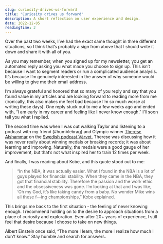 ```yaml
---
slug: curiosity-drives-us-forward
title: "Curiosity drives us forward"
description: A short reflection on user experience and design.
date: 2022-12-05
readingTime: 3
---
```


Over the past two weeks, I’ve had the exact same thought in three different situations, so I think that’s probably a sign from above that I should write it down and share it with all of you.

As you may remember, when you signed up for my newsletter, you get an automated reply asking you what made you choose to sign up. This isn’t because I want to segment readers or run a complicated audience analysis. It’s because I’m genuinely interested in the answer of why someone would be willing to give me their email address.

I’m always grateful and honored that so many of you reply and say that you found value in my articles and are looking forward to reading more from me (ironically, this also makes me feel bad because I’m so much worse at writing these days). One reply stuck out to me a few weeks ago and ended with, “I am early in my career and feeling like I never know enough.” I’ll soon tell you what I replied.

The second time was when I was out walking Taylor and listening to a podcast with my friend (#humblebrag) and Olympic winner <a href="https://en.wikipedia.org/wiki/Therese_Alshammar">Therese Alshammar</a> on the <a href="https://värvet.se/allmant/545-therese-alshammar/">Swedish podcast Värvet.</a> Therese was discussing how it was never really about winning medals or breaking records; it was about learning and improving. Naturally, the medals were a good gauge of her improvement, but that’s not what inspired her to train 12 times per week.

And finally, I was reading about Kobe, and this quote stood out to me:

>“In the NBA, it was actually easier. What I found in the NBA is a lot of guys played for financial stability. When they came in the NBA, they got that financial stability. Therefore the passion and the work ethic and the obsessiveness was gone. I’m looking at that and I was like, ‘Oh my God, it’s like taking candy from a baby. No wonder Mike wins all these f—ing championships,” Kobe explained.

This brings me back to the first situation - the feeling of never knowing enough. I recommend holding on to the desire to approach situations from a place of curiosity and exploration. Even after 20+ years of experience, I still feel that desire because I choose to take on new things.

Albert Einstein once said, “The more I learn, the more I realize how much I don't know.” Stay humble and search for answers.